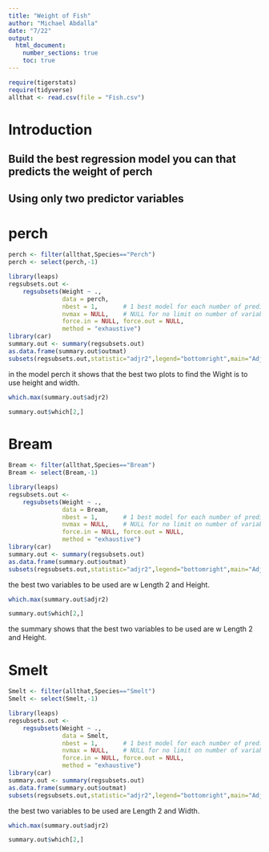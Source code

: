 ```yaml
---
title: "Weight of Fish"
author: "Michael Abdalla"
date: "7/22"
output: 
  html_document:
    number_sections: true
    toc: true
---
```



```r
require(tigerstats)
require(tidyverse)
allthat <- read.csv(file = "Fish.csv")
```

# Introduction

<!--In this section you explain what you are trying to show.  Where did the data come from?  What is the research or other question you are trying to answer?!-->

## Build the best regression model you can that predicts the weight of perch
## Using only two predictor variables  

# perch

```r
perch <- filter(allthat,Species=="Perch")
perch <- select(perch,-1)
```


```r
library(leaps)
regsubsets.out <-
    regsubsets(Weight ~ .,
               data = perch,
               nbest = 1,       # 1 best model for each number of predictors
               nvmax = NULL,    # NULL for no limit on number of variables
               force.in = NULL, force.out = NULL,
               method = "exhaustive")
library(car)
summary.out <- summary(regsubsets.out)
as.data.frame(summary.out$outmat)
subsets(regsubsets.out,statistic="adjr2",legend="bottomright",main="Adjusted R^2")
```

in the model perch it shows that the best two plots to find the Wight is to use height and width.


```r
which.max(summary.out$adjr2)
```


```r
summary.out$which[2,]
```

# Bream
```r
Bream <- filter(allthat,Species=="Bream")
Bream <- select(Bream,-1)
```


```r
library(leaps)
regsubsets.out <-
    regsubsets(Weight ~ .,
               data = Bream,
               nbest = 1,       # 1 best model for each number of predictors
               nvmax = NULL,    # NULL for no limit on number of variables
               force.in = NULL, force.out = NULL,
               method = "exhaustive")
library(car)
summary.out <- summary(regsubsets.out)
as.data.frame(summary.out$outmat)
subsets(regsubsets.out,statistic="adjr2",legend="bottomright",main="Adjusted R^2")
```

the best two variables to be used are w Length 2 and Height.  


```r
which.max(summary.out$adjr2)
```

```r
summary.out$which[2,]
```

the summary shows that the best two variables to be used are w Length 2 and Height.


# Smelt

```r
Smelt <- filter(allthat,Species=="Smelt")
Smelt <- select(Smelt,-1)
```

```r
library(leaps)
regsubsets.out <-
    regsubsets(Weight ~ .,
               data = Smelt,
               nbest = 1,       # 1 best model for each number of predictors
               nvmax = NULL,    # NULL for no limit on number of variables
               force.in = NULL, force.out = NULL,
               method = "exhaustive")
library(car)
summary.out <- summary(regsubsets.out)
as.data.frame(summary.out$outmat)
subsets(regsubsets.out,statistic="adjr2",legend="bottomright",main="Adjusted R^2")
```

the best two variables to be used are Length 2 and Width. 


```r
which.max(summary.out$adjr2)
```

```r
summary.out$which[2,]
```


